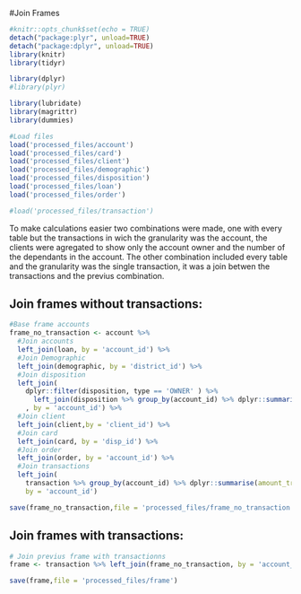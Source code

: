 #Join Frames

```r
#knitr::opts_chunk$set(echo = TRUE)
detach("package:plyr", unload=TRUE)
detach("package:dplyr", unload=TRUE)
library(knitr)
library(tidyr)

library(dplyr)
#library(plyr)

library(lubridate)
library(magrittr)
library(dummies)

#Load files
load('processed_files/account')
load('processed_files/card')
load('processed_files/client')
load('processed_files/demographic')
load('processed_files/disposition')
load('processed_files/loan')
load('processed_files/order')

#load('processed_files/transaction')
```


To make calculations easier two combinations were made, one with every table but the transactions in wich the granularity was the account, the clients were agregated to show only the account owner and the number of the dependants in the account. The other combination included every table and the granularity was the single transaction, it was a join betwen the transactions and the previus combination.

## Join frames without transactions:


```r

#Base frame accounts 
frame_no_transaction <- account %>%
  #Join accounts
  left_join(loan, by = 'account_id') %>%
  #Join Demographic
  left_join(demographic, by = 'district_id') %>%
  #Join disposition
  left_join(
    dplyr::filter(disposition, type == 'OWNER' ) %>% 
      left_join(disposition %>% group_by(account_id) %>% dplyr::summarise(dependants = n()-1), by = 'account_id')
    , by = 'account_id') %>%
  #Join client
  left_join(client,by = 'client_id') %>%
  #Join card
  left_join(card, by = 'disp_id') %>%
  #Join order
  left_join(order, by = 'account_id') %>%
  #Join transactions 
  left_join(
    transaction %>% group_by(account_id) %>% dplyr::summarise(amount_transactions = sum(amount)),
    by = 'account_id')

```

``` r

save(frame_no_transaction,file = 'processed_files/frame_no_transaction')

```



## Join frames with transactions:

```r

# Join previus frame with transactionns
frame <- transaction %>% left_join(frame_no_transaction, by = 'account_id')

```

``` r
save(frame,file = 'processed_files/frame')
```